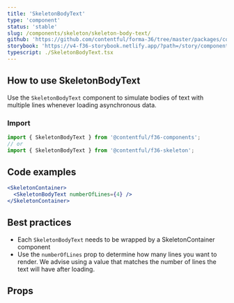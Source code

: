 ```yaml
---
title: 'SkeletonBodyText'
type: 'component'
status: 'stable'
slug: /components/skeleton/skeleton-body-text/
github: 'https://github.com/contentful/forma-36/tree/master/packages/components/skeleton'
storybook: 'https://v4-f36-storybook.netlify.app/?path=/story/components-skeleton-skeletonbodytext--default'
typescript: ./SkeletonBodyText.tsx
---
```


## How to use SkeletonBodyText

Use the `SkeletonBodyText` component to simulate bodies of text with multiple lines whenever loading asynchronous data.

### Import

```js static=true
import { SkeletonBodyText } from '@contentful/f36-components';
// or
import { SkeletonBodyText } from '@contentful/f36-skeleton';
```

## Code examples

```jsx
<SkeletonContainer>
  <SkeletonBodyText numberOfLines={4} />
</SkeletonContainer>
```

## Best practices

- Each `SkeletonBodyText` needs to be wrapped by a SkeletonContainer component
- Use the `numberOfLines` prop to determine how many lines you want to render. We advise using a value that matches the number of lines the text will have after loading.

## Props


<Props of="SkeletonBodyText" />
